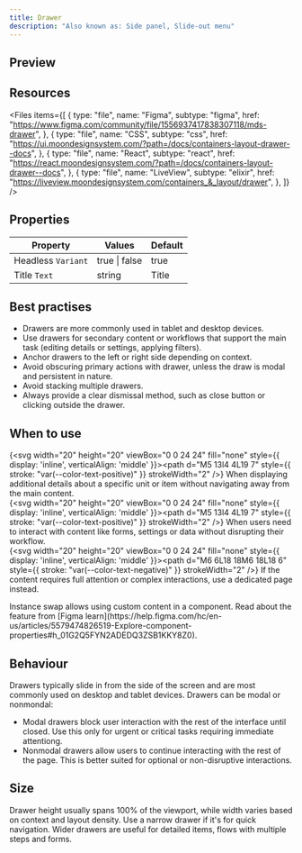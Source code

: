 ```yaml
---
title: Drawer
description: "Also known as: Side panel, Slide-out menu"
---
```


## Preview

<div className="w-full bg-primary h-[320px] flex items-center justify-center border border-primary gap-4">
  <DrawerDemo />
</div>

## Resources

<Files
  items={[
    {
      type: "file",
      name: "Figma",
      subtype: "figma",
      href: "https://www.figma.com/community/file/1556937417838307118/mds-drawer",
    },
    {
      type: "file",
      name: "CSS",
      subtype: "css",
      href: "https://ui.moondesignsystem.com/?path=/docs/containers-layout-drawer--docs",
    },
    {
      type: "file",
      name: "React",
      subtype: "react",
      href: "https://react.moondesignsystem.com/?path=/docs/containers-layout-drawer--docs",
    },
    {
      type: "file",
      name: "LiveView",
      subtype: "elixir",
      href: "https://liveview.moondesignsystem.com/containers_&_layout/drawer",
    },
  ]}
/>

## Properties

| **Property**       | **Values**    | **Default** |
| ------------------ | ------------- | ----------- |
| Headless `Variant` | true \| false | true        |
| Title `Text`       | string        | Title       |

## Best practises

- Drawers are more commonly used in tablet and desktop devices.
- Use drawers for secondary content or workflows that support the main task (editing details or settings, applying filters).
- Anchor drawers to the left or right side depending on context.
- Avoid obscuring primary actions with drawer, unless the draw is modal and persistent in nature.
- Avoid stacking multiple drawers.
- Always provide a clear dismissal method, such as close button or clicking outside the drawer.

## When to use

{<svg width="20" height="20" viewBox="0 0 24 24" fill="none" style={{ display: 'inline', verticalAlign: 'middle' }}><path d="M5 13l4 4L19 7" style={{ stroke: "var(--color-text-positive)" }} strokeWidth="2" /></svg>} When displaying additional details about a specific unit or item without navigating away from the main content. <br/>
{<svg width="20" height="20" viewBox="0 0 24 24" fill="none" style={{ display: 'inline', verticalAlign: 'middle' }}><path d="M5 13l4 4L19 7" style={{ stroke: "var(--color-text-positive)" }} strokeWidth="2" /></svg>} When users need to interact with content like forms, settings or data without disrupting their workflow. <br/>
{<svg width="20" height="20" viewBox="0 0 24 24" fill="none" style={{ display: 'inline', verticalAlign: 'middle' }}><path d="M6 6L18 18M6 18L18 6" style={{ stroke: "var(--color-text-negative)" }} strokeWidth="2" /></svg>} If the content requires full attention or complex interactions, use a dedicated page instead. <br/>

<Note type="info" title="Note">
  Instance swap allows using custom content in a component. Read about the
  feature from [Figma
  learn](https://help.figma.com/hc/en-us/articles/5579474826519-Explore-component-properties#h_01G2Q5FYN2ADEDQ3ZSB1KKY8Z0).
</Note>

## Behaviour

Drawers typically slide in from the side of the screen and are most commonly used on desktop and tablet devices.
Drawers can be modal or nonmondal:

- Modal drawers block user interaction with the rest of the interface until closed. Use this only for urgent or critical tasks requiring immediate attentiong.
- Nonmodal drawers allow users to continue interacting with the rest of the page. This is better suited for optional or non-disruptive interactions.

## Size

Drawer height usually spans 100% of the viewport, while width varies based on context and layout density. Use a narrow drawer if it's for quick navigation. Wider drawers are useful for detailed items, flows with multiple steps and forms.
